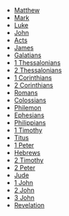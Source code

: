 <Initial text="Chronological Order (NT)"/>

* [Matthew](/bible/new-testament/gospels/matthew)
* [Mark](/bible/new-testament/gospels/mark)
* [Luke](/bible/new-testament/gospels/luke)
* [John](/bible/new-testament/gospels/john)
* [Acts](/bible/new-testament/acts)
* [James](/bible/new-testament/epistles/james)
* [Galatians](/bible/new-testament/epistles/galatians)
* [1 Thessalonians](/bible/new-testament/epistles/1-thessalonians)
* [2 Thessalonians](/bible/new-testament/epistles/2-thessalonians)
* [1 Corinthians](/bible/new-testament/epistles/1-corinthians)
* [2 Corinthians](/bible/new-testament/epistles/2-corinthians)
* [Romans](/bible/new-testament/epistles/romans)
* [Colossians](/bible/new-testament/epistles/colossians)
* [Philemon](/bible/new-testament/epistles/philemon)
* [Ephesians](/bible/new-testament/epistles/ephesians)
* [Philippians](/bible/new-testament/epistles/philippians)
* [1 Timothy](/bible/new-testament/epistles/1-timothy)
* [Titus](/bible/new-testament/epistles/titus)
* [1 Peter](/bible/new-testament/epistles/1-peter)
* [Hebrews](/bible/new-testament/epistles/hebrews)
* [2 Timothy](/bible/new-testament/epistles/2-timothy)
* [2 Peter](/bible/new-testament/epistles/2-peter)
* [Jude](/bible/new-testament/epistles/jude)
* [1 John](/bible/new-testament/epistles/1-john)
* [2 John](/bible/new-testament/epistles/2-john)
* [3 John](/bible/new-testament/epistles/3-john)
* [Revelation](/bible/new-testament/revelation)
